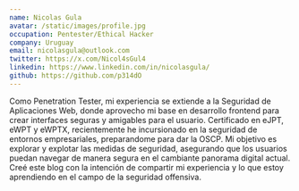 ```yaml
---
name: Nicolas Gula
avatar: /static/images/profile.jpg
occupation: Pentester/Ethical Hacker
company: Uruguay
email: nicolasgula@outlook.com
twitter: https://x.com/Nicol4sGul4
linkedin: https://www.linkedin.com/in/nicolasgula/
github: https://github.com/p314dO
---
```


Como Penetration Tester, mi experiencia se extiende a la Seguridad de Aplicaciones Web,
donde aprovecho mi base en desarrollo frontend para crear interfaces seguras y amigables para el usuario.
Certificado en eJPT, eWPT y eWPTX, recientemente he incursionado en la seguridad de entornos empresariales, preparandome para dar la OSCP.
Mi objetivo es explorar y explotar las medidas de seguridad, asegurando que los usuarios puedan navegar de manera segura en el cambiante
panorama digital actual. Creé este blog con la intención de compartir mi experiencia y lo que estoy aprendiendo
en el campo de la seguridad offensiva.
